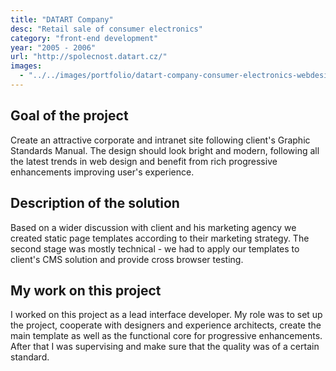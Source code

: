 ```yaml
---
title: "DATART Company"
desc: "Retail sale of consumer electronics"
category: "front-end development"
year: "2005 - 2006"
url: "http://spolecnost.datart.cz/"
images:
  - "../../images/portfolio/datart-company-consumer-electronics-webdesign.jpg"
---
```


## Goal of the project

Create an attractive corporate and intranet site following client's Graphic Standards Manual. The design should look bright and modern, following all the latest trends in web design and benefit from rich progressive enhancements improving user's experience.

## Description of the solution

Based on a wider discussion with client and his marketing agency we created static page templates according to their marketing strategy. The second stage was mostly technical - we had to apply our templates to client's CMS solution and provide cross browser testing.

## My work on this project

I worked on this project as a lead interface developer. My role was to set up the project, cooperate with designers and experience architects, create the main template as well as the functional core for progressive enhancements. After that I was supervising and make sure that the quality was of a certain standard.
